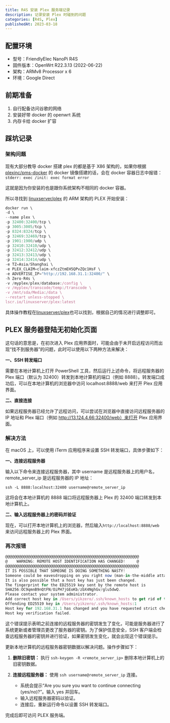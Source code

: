 ```yaml
---
title: R4S 安装 Plex 服务端记录
description: 记录安装 Plex 时碰到的问题
categories: [R4S, Plex]
publishedAt: 2023-03-18
---
```


## 配置环境

- 型号：FriendlyElec NanoPi R4S
- 固件版本：OpenWrt R22.3.13 (2022-06-22)
- 架构：ARMv8 Processor x 6
- 环境：Google Direct

## 前期准备

1. 自行配备访问谷歌的网络
1. 安装好带 docker 的 openwrt 系统
1. 内存卡给 docker 扩容

## 踩坑记录

### 架构问题

现有大部分教导 docker 搭建 plex 的都是基于 X86 架构的，如果你根据 [plexinc/pms-docker](https://hub.docker.com/r/plexinc/pms-docker/) 的 docker 镜像搭建的话，会在 docker 容器日志中报错：`stderr: exec /init: exec format error`

这就是因为你安装的也是跟你系统架构不相同的 docker 容器。

所以寻找到 [linuxserver/plex](https://hub.docker.com/r/linuxserver/plex) 的 ARM 架构的 PLEX 开始安装：

```jsx
docker run \
-d \
--name plex \
-p 32400:32400/tcp \
-p 3005:3005/tcp \
-p 8324:8324/tcp \
-p 32469:32469/tcp \
-p 1901:1900/udp \
-p 32410:32410/udp \
-p 32412:32412/udp \
-p 32413:32413/udp \
-p 32414:32414/udp \
-e TZ=Asia/Shanghai \
-e PLEX_CLAIM=claim-xfczZtmEH5QPvZQc1HsF \
-e ADVERTISE_IP="http://192.168.31.1:32400/" \
-h Zero-R4s \
-v /myplex/plex/database:/config \
-v /myplex/transcode/temp:/transcode \
-v /mnt/sda/Media:/data \
--restart unless-stopped \
lscr.io/linuxserver/plex:latest
```

具体操作教程在[linuxserver/plex](https://hub.docker.com/r/linuxserver/plex)也可以找到，根据自己的情况进行调整即可。

## PLEX 服务器登陆无初始化页面

这句话的意思是，在初次进入 Plex 应用界面时，可能会由于未开启远程访问而出现“找不到服务器”的问题，此时可以使用以下两种方法来解决：

**一、SSH 转发端口**

需要在本地计算机上打开 PowerShell 工具，然后运行上述命令，将远程服务器的 Plex 端口（默认为 32400）转发到本地计算机的端口（例如 8888）。转发端口成功后，可以在本地计算机的浏览器中访问 localhost:8888/web 来打开 Plex 应用界面。

**二、直接连接**

如果远程服务器已经允许了远程访问，可以尝试在浏览器中直接访问远程服务器的 IP 地址和 Plex 端口（例如 http://13.124.4.66:32400/web）来打开 Plex 应用界面。

### 解决方法

在 macOS 上，可以使用 iTerm 应用程序来设置 SSH 转发端口，具体步骤如下：

**一、连接远程服务器**

输入以下命令来连接远程服务器，其中 username 是远程服务器上的用户名，remote_server_ip 是远程服务器的 IP 地址：

`ssh -L 8888:localhost:32400 username@remote_server_ip`

这将会在本地计算机的 8888 端口将远程服务器上 Plex 的 32400 端口转发到本地计算机上。

**二、输入远程服务器上的密码并验证**

现在，可以打开本地计算机上的浏览器，然后输入`http://localhost:8888/web` 来访问远程服务器上的 Plex 界面。

### 再次报错

```jsx
@@@@@@@@@@@@@@@@@@@@@@@@@@@@@@@@@@@@@@@@@@@@@@@@@@@@@@@@@@@
@    WARNING: REMOTE HOST IDENTIFICATION HAS CHANGED!     @
@@@@@@@@@@@@@@@@@@@@@@@@@@@@@@@@@@@@@@@@@@@@@@@@@@@@@@@@@@@
IT IS POSSIBLE THAT SOMEONE IS DOING SOMETHING NASTY!
Someone could be eavesdropping on you right now (man-in-the-middle attack)!
It is also possible that a host key has just been changed.
The fingerprint for the ED25519 key sent by the remote host is
SHA256:OC9qmnB9nQtFN/OiPH7jGEoKb/zbX4NghGv/glu5dwQ.
Please contact your system administrator.
Add correct host key in /Users/yikzero/.ssh/known_hosts to get rid of this message.
Offending ED25519 key in /Users/yikzero/.ssh/known_hosts:1
Host key for 192.168.31.1 has changed and you have requested strict checking.
Host key verification failed.
```

这个错误提示表明之前连接的远程服务器的密钥发生了变化，可能是服务器进行了系统更新或者管理员更改了服务器的密钥。为了保护信息安全，SSH 客户端会检查远程服务器的密钥并进行验证，如果密钥发生变化，就会出现这个错误提示。

更新本地计算机的远程服务器密钥数据以解决问题。操作步骤如下：

1. **删除旧密钥：**
   执行 `ssh-keygen -R <remote_server_ip>` 删除本地计算机上的旧密钥数据。

2. **连接远程服务器：**
   使用 `ssh username@remote_server_ip` 连接。

   - 系统会提示“Are you sure you want to continue connecting (yes/no)?”。输入 yes 并回车。
   - 输入远程服务器密码以验证。
   - 连接后，重新运行命令以设置 SSH 转发端口。

完成后即可访问 PLEX 服务端。